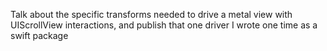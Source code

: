 Talk about the specific transforms needed to drive a metal view with UIScrollView interactions, and publish that one driver I wrote one time as a swift package
